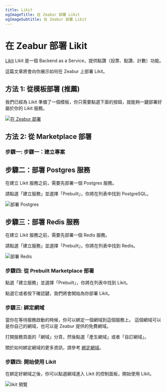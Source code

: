 ```yaml
---
title: Likit
ogImageTitle: 在 Zeabur 部署 Likit
ogImageSubtitle: 在 Zeabur 部署 Likit
---
```



# 在 Zeabur 部署 Likit

[Likit](https://github.com/CorrectRoadH/Likit) Likit 是一個 Backend as a Service，提供點讚（投票、點讚、計數）功能。

這篇文章將會向你展示如何在 Zeabur 上部署 Likit。

## 方法 1: 從模板部署 (推薦)

我們已經為 Likit 準備了一個模板，你只需要點選下面的按鈕，就能夠一鍵部署好屬於你的 Likit 服務。

[![在 Zeabur 部署](https://zeabur.com/button.svg)](https://zeabur.com/templates/KZOLHA?referralCode=CorrectRoadH)

## 方法 2: 從 Marketplace 部署

### 步驟一: 步驟一：建立專案

<CreateProject />

## 步驟二：部署 Postgres 服務

在建立 Likit 服務之前，需要先部署一個 Postgres 服務。

請點選「建立服務」並選擇「Prebuilt」，你將在列表中找到 PostgreSQL。

![部署 Postgres](/marketplace/likit/likit-postgres.png)

## 步驟三：部署 Redis 服務

在建立 Likit 服務之前，需要先部署一個 Redis 服務。

請點選「建立服務」並選擇「Prebuilt」，你將在列表中找到 Redis。

![部署 Redis](/marketplace/likit/likit-redis.png)

### 步驟四: 從 Prebuilt Marketplace 部署

點選「建立服務」並選擇「Prebuilt」，你將在列表中找到 Likit。

點選它或者按下確認鍵，我們將會開始為你部署 Likit。

### 步驟三: 綁定網域

當你在等待服務啟動的時候，你可以綁定一個網域到這個服務上。
這個網域可以是你自己的網域，也可以是 Zeabur 提供的免費網域。

打開服務頁面的「網域」分頁，然後點選「產生網域」或者「自訂網域」。

關於如何綁定網域的更多資訊，請參考 [綁定網域](/deploy/domain-binding)。

### 步驟四: 開始使用 Likit

在綁定好網域之後，你可以點選網域進入 Likit 的控制面板，開始使用 Likit。

![likit 預覽](/marketplace/likit/likit.png)
